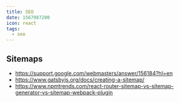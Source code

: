 ```yaml
---
title: SEO
date: 1567987200
icon: react
tags:
  - seo
---
```


## Sitemaps

- https://support.google.com/webmasters/answer/156184?hl=en
- https://www.gatsbyjs.org/docs/creating-a-sitemap/
- https://www.npmtrends.com/react-router-sitemap-vs-sitemap-generator-vs-sitemap-webpack-plugin
